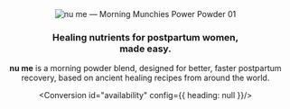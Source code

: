 
<Header/>
<Hero/>
<Callout name="Callout1">
<section>
  <img src="/images/nume-kit.png" class="nume-kit" alt="nu me &mdash; Morning Munchies Power Powder 01" />
</section>
<section>

### Healing nutrients for postpartum women,<br/>made easy.

**nu me** is a morning powder blend, designed for better, faster postpartum recovery, based on ancient healing recipes from around the world.

<Conversion id="availability" config={{ heading: null }}/>

</section>
</Callout>
<Callout name="Callout2"/>
<Callout name="Callout3"/>
<Callout name="Callout4"/>
<Conversion id="get-started"/>
<Footer/>
